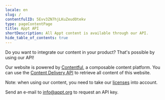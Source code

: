 ```yaml
---
locale: en
slug: /
contentfulID: 5Evv3ZN7hjLKuZeudOtekv
type: pageContentPage
title: Appt API
shortDescription: All Appt content is available through our API.
hide_table_of_contents: true
---
```


Do you want to integrate our content in your product? That's possible by using our API!

Our website is powered by [Contentful](https://www.contentful.com), a composable content platform. You can use the [Content Delivery API](https://www.contentful.com/developers/docs/references/content-delivery-api/) to retrieve all content of this website.

Note: when using our content, you need to take our [licenses](/en/licenses) into account.

Send an e-mail to [info@appt.org](mailto:info@appt.org) to request an API key.